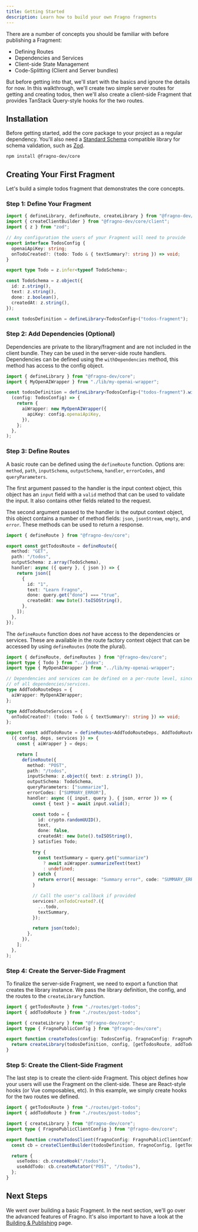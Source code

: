 ```yaml
---
title: Getting Started
description: Learn how to build your own Fragno fragments
---
```


There are a number of concepts you should be familiar with before publishing a Fragment:

- Defining Routes
- Dependencies and Services
- Client-side State Management
- Code-Splitting (Client and Server bundles)

But before getting into that, we'll start with the basics and ignore the details for now. In this
walkthrough, we'll create two simple server routes for getting and creating todos, then we'll also
create a client-side Fragment that provides TanStack Query-style hooks for the two routes.

## Installation

Before getting started, add the core package to your project as a regular dependency. You'll also
need a [Standard Schema](https://standardschema.dev/) compatible library for schema validation, such
as [Zod](https://zod.dev/).

```npm
npm install @fragno-dev/core
```

## Creating Your First Fragment

Let's build a simple todos fragment that demonstrates the core concepts.

### Step 1: Define Your Fragment

```typescript title="src/index.ts"
import { defineLibrary, defineRoute, createLibrary } from "@fragno-dev/core";
import { createClientBuilder } from "@fragno-dev/core/client";
import { z } from "zod";

// Any configuration the users of your Fragment will need to provide
export interface TodosConfig {
  openaiApiKey: string;
  onTodoCreated?: (todo: Todo & { textSummary?: string }) => void;
}

export type Todo = z.infer<typeof TodoSchema>;

const TodoSchema = z.object({
  id: z.string(),
  text: z.string(),
  done: z.boolean(),
  createdAt: z.string(),
});

const todosDefinition = defineLibrary<TodosConfig>("todos-fragment");
```

### Step 2: Add Dependencies (Optional)

Dependencies are private to the library/fragment and are not included in the client bundle. They can
be used in the server-side route handlers. Dependencies can be defined using the `withDependencies`
method, this method has access to the config object.

```typescript title="src/index.ts"
import { defineLibrary } from "@fragno-dev/core";
import { MyOpenAIWrapper } from "./lib/my-openai-wrapper";

const todosDefinition = defineLibrary<TodosConfig>("todos-fragment").withDependencies(
  (config: TodosConfig) => {
    return {
      aiWrapper: new MyOpenAIWrapper({
        apiKey: config.openaiApiKey,
      }),
    };
  },
);
```

### Step 3: Define Routes

A basic route can be defined using the `defineRoute` function. Options are: `method`, `path`,
`inputSchema`, `outputSchema`, `handler`, `errorCodes`, and `queryParameters`.

The first argument passed to the handler is the input context object, this object has an `input`
field with a `valid` method that can be used to validate the input. It also contains other fields
related to the request.

The second argument passed to the handler is the output context object, this object contains a
number of method fields: `json`, `jsonStream`, `empty`, and `error`. These methods can be used to
return a response.

```typescript title="routes/get-todos.ts"
import { defineRoute } from "@fragno-dev/core";

export const getTodosRoute = defineRoute({
  method: "GET",
  path: "/todos",
  outputSchema: z.array(TodoSchema),
  handler: async ({ query }, { json }) => {
    return json([
      {
        id: "1",
        text: "Learn Fragno",
        done: query.get("done") === "true",
        createdAt: new Date().toISOString(),
      },
    ]);
  },
});
```

The `defineRoute` function does _not_ have access to the dependencies or services. These are
available in the route factory context object that can be accessed by using `defineRoutes` (note the
plural).

```typescript title="routes/post-todos.ts"
import { defineRoute, defineRoutes } from "@fragno-dev/core";
import type { Todo } from "../index";
import type { MyOpenAIWrapper } from "../lib/my-openai-wrapper";

// Dependencies and services can be defined on a per-route level, since they might be a subset
// of all dependencies/services.
type AddTodoRouteDeps = {
  aiWrapper: MyOpenAIWrapper;
};

type AddTodoRouteServices = {
  onTodoCreated?: (todo: Todo & { textSummary?: string }) => void;
};

export const addTodoRoute = defineRoutes<AddTodoRouteDeps, AddTodoRouteServices>().create(
  ({ config, deps, services }) => {
    const { aiWrapper } = deps;

    return [
      defineRoute({
        method: "POST",
        path: "/todos",
        inputSchema: z.object({ text: z.string() }),
        outputSchema: TodoSchema,
        queryParameters: ["summarize"],
        errorCodes: ["SUMMARY_ERROR"],
        handler: async ({ input, query }, { json, error }) => {
          const { text } = await input.valid();

          const todo = {
            id: crypto.randomUUID(),
            text,
            done: false,
            createdAt: new Date().toISOString(),
          } satisfies Todo;

          try {
            const textSummary = query.get("summarize")
              ? await aiWrapper.summarizeText(text)
              : undefined;
          } catch {
            return error({ message: "Summary error", code: "SUMMARY_ERROR" }, 503);
          }

          // Call the user's callback if provided
          services?.onTodoCreated?.({
            ...todo,
            textSummary,
          });

          return json(todo);
        },
      }),
    ];
  },
);
```

### Step 4: Create the Server-Side Fragment

To finalize the server-side Fragment, we need to export a function that creates the library
instance. We pass the library definition, the config, and the routes to the `createLibrary`
function.

```typescript title="src/index.ts"
import { getTodosRoute } from "./routes/get-todos";
import { addTodoRoute } from "./routes/post-todos";

import { createLibrary } from "@fragno-dev/core";
import type { FragnoPublicConfig } from "@fragno-dev/core";

export function createTodos(config: TodosConfig, fragnoConfig: FragnoPublicConfig = {}) {
  return createLibrary(todosDefinition, config, [getTodosRoute, addTodoRoute], fragnoConfig);
}
```

### Step 5: Create the Client-Side Fragment

The last step is to create the client-side Fragment. This object defines how your users will use the
Fragment on the client-side. These are React-style hooks (or Vue composables, etc). In this example,
we simply create hooks for the two routes we defined.

```typescript title="src/index.ts"
import { getTodosRoute } from "./routes/get-todos";
import { addTodoRoute } from "./routes/post-todos";

import { createLibrary } from "@fragno-dev/core";
import type { FragnoPublicClientConfig } from "@fragno-dev/core";

export function createTodosClient(fragnoConfig: FragnoPublicClientConfig = {}) {
  const cb = createClientBuilder(todosDefinition, fragnoConfig, [getTodosRoute, addTodoRoute]);

  return {
    useTodos: cb.createHook("/todos"),
    useAddTodo: cb.createMutator("POST", "/todos"),
  };
}
```

## Next Steps

We went over building a basic Fragment. In the next section, we'll go over the advanced features of
Fragno. It's also important to have a look at the [Building & Publishing](./building-publishing)
page.

